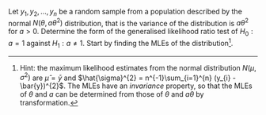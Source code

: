 Let $y_1,y_2,\ldots,y_n$ be a random sample from a population described by the normal $N(\theta,a\theta^2)$ distribution, that is the variance of the distribution is $a\theta^2$ for $a > 0$. Determine the form of the generalised likelihood ratio test of $H_0:a=1$ against $H_1:a\ne 1$. Start by finding the MLEs of the distribution^[Hint: the maximum likelihood estimates from the normal distribution $N(\mu,\sigma^{2})$ are $\hat{\mu} = \bar{y}$ and $\hat{\sigma}^{2} = n^{-1}\sum_{i=1}^{n} (y_{i} - \bar{y})^{2}$. The MLEs have an *invariance* property, so that the MLEs of $\theta$ and $a$ can be determined from those of $\theta$ and $a\theta$ by transformation.].